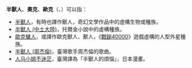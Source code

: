 '''半獸人'''、'''奧克'''、'''歐克'''（{{lang-en|Orc}}、{{lang|en|Ork}}）可以指：

* [[半獸人|半獸人]]，有時也譯作獸人，奇幻文學作品中的虛構生物或種族。
* [[半獸人_(中土大陸)|半獸人 (中土大陸)]]，托爾金小說中的虛構種族。
* [[歐克蠻人|歐克蠻人]]，或譯作歐克獸人、獸人，《[[戰鎚40000|戰鎚40000]]》遊戲虛構的人型外星種族。
* [[半獸人_(周杰倫)|半獸人 (周杰倫)]]，臺灣歌手周杰倫的歌曲。
* [[人马小姐不迷茫|人马小姐不迷茫]]，臺灣譯為「半獸人的煩惱」，日本漫畫。

{{disambig|Cat=三字作品消歧义}}